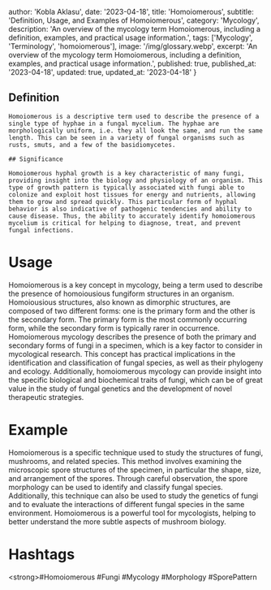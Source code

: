 
  author: 'Kobla Aklasu',
  date: '2023-04-18',
  title: 'Homoiomerous',
  subtitle: 'Definition, Usage, and Examples of Homoiomerous',
  category: 'Mycology',
  description: 'An overview of the mycology term Homoiomerous, including a definition, examples, and practical usage information.',
  tags: ['Mycology', 'Terminology', 'homoiomerous'],
  image: '/img/glossary.webp',
  excerpt: 'An overview of the mycology term Homoiomerous, including a definition, examples, and practical usage information.',
  published: true,
  published_at: '2023-04-18',
  updated: true,
  updated_at: '2023-04-18'
}




## Definition
    
    Homoiomerous is a descriptive term used to describe the presence of a single type of hyphae in a fungal mycelium. The hyphae are morphologically uniform, i.e. they all look the same, and run the same length. This can be seen in a variety of fungal organisms such as rusts, smuts, and a few of the basidiomycetes.
    
    ## Significance
    
    Homoiomerous hyphal growth is a key characteristic of many fungi, providing insight into the biology and physiology of an organism. This type of growth pattern is typically associated with fungi able to colonize and exploit host tissues for energy and nutrients, allowing them to grow and spread quickly. This particular form of hyphal behavior is also indicative of pathogenic tendencies and ability to cause disease. Thus, the ability to accurately identify homoiomerous mycelium is critical for helping to diagnose, treat, and prevent fungal infections.

# Usage

Homoiomerous is a key concept in mycology, being a term used to describe the presence of homoiousious fungiform structures in an organism. Homoiousious structures, also known as dimorphic structures, are composed of two different forms: one is the primary form and the other is the secondary form. The primary form is the most commonly occurring form, while the secondary form is typically rarer in occurrence. Homoiomerous mycology describes the presence of both the primary and secondary forms of fungi in a specimen, which is a key factor to consider in mycological research. This concept has practical implications in the identification and classification of fungal species, as well as their phylogeny and ecology. Additionally, homoiomerous mycology can provide insight into the specific biological and biochemical traits of fungi, which can be of great value in the study of fungal genetics and the development of novel therapeutic strategies.

# Example

Homoiomerous is a specific technique used to study the structures of fungi, mushrooms, and related species. This method involves examining the microscopic spore structures of the specimen, in particular the shape, size, and arrangement of the spores. Through careful observation, the spore morphology can be used to identify and classify fungal species. Additionally, this technique can also be used to study the genetics of fungi and to evaluate the interactions of different fungal species in the same environment. Homoiomerous is a powerful tool for mycologists, helping to better understand the more subtle aspects of mushroom biology.

# Hashtags

&lt;strong&gt;#Homoiomerous #Fungi #Mycology #Morphology #SporePattern

